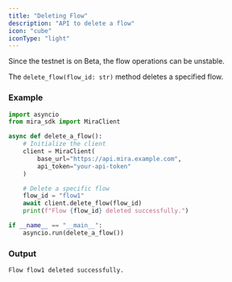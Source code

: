 ```yaml
---
title: "Deleting Flow"
description: "API to delete a flow"
icon: "cube"
iconType: "light"
---
```


<Note>Since the testnet is on Beta, the flow operations can be unstable.</Note>

The `delete_flow(flow_id: str)` method deletes a specified flow.

### Example

```python Python
import asyncio
from mira_sdk import MiraClient

async def delete_a_flow():
    # Initialize the client
    client = MiraClient(
        base_url="https://api.mira.example.com",
        api_token="your-api-token"
    )

    # Delete a specific flow
    flow_id = "flow1"
    await client.delete_flow(flow_id)
    print(f"Flow {flow_id} deleted successfully.")

if __name__ == "__main__":
    asyncio.run(delete_a_flow())
```

### Output

```plaintext
Flow flow1 deleted successfully.
```

